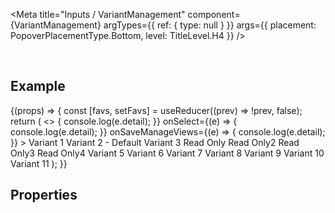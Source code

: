 
<Meta
  title="Inputs / VariantManagement"
  component={VariantManagement}
  argTypes={{
    ref: {
      type: null
    }
  }}
  args={{
    placement: PopoverPlacementType.Bottom,
    level: TitleLevel.H4
  }}
/>

<DocsHeader />

<br />

## Example

<Canvas>
  <Story name="Default">
    {(props) => {
      const [favs, setFavs] = useReducer((prev) => !prev, false);
      return (
        <>
          <VariantManagement
            {...props}
            dirtyState
            onSaveAs={(e) => {
              console.log(e.detail);
            }}
            onSelect={(e) => {
              console.log(e.detail);
            }}
            onSaveManageViews={(e) => {
              console.log(e.detail);
            }}
          >
            <VariantItem labelReadOnly favorite={favs} selected>
              Variant 1
            </VariantItem>
            <VariantItem isDefault author="Guybrush Threepwood" favorite>
              Variant 2 - Default
            </VariantItem>
            <VariantItem author="LeChuck" global applyAutomatically>
              Variant 3
            </VariantItem>
            <VariantItem author="LeChuck" readOnly>
              Read Only
            </VariantItem>
            <VariantItem author="LeChuck" readOnly>
              Read Only2
            </VariantItem>
            <VariantItem author="LeChuck" readOnly>
              Read Only3
            </VariantItem>
            <VariantItem author="LeChuck" readOnly>
              Read Only4
            </VariantItem>
            <VariantItem author="LeChuck" global applyAutomatically>
              Variant 5
            </VariantItem>
            <VariantItem author="LeChuck" global applyAutomatically>
              Variant 6
            </VariantItem>
            <VariantItem author="LeChuck" global applyAutomatically>
              Variant 7
            </VariantItem>
            <VariantItem author="LeChuck" global applyAutomatically>
              Variant 8
            </VariantItem>
            <VariantItem author="LeChuck" global applyAutomatically>
              Variant 9
            </VariantItem>
            <VariantItem author="LeChuck" global applyAutomatically>
              Variant 10
            </VariantItem>
            <VariantItem author="LeChuck" global applyAutomatically>
              Variant 11
            </VariantItem>
          </VariantManagement>
        </>
      );
    }}
  </Story>
</Canvas>

## Properties

<ArgsTable story="." />
